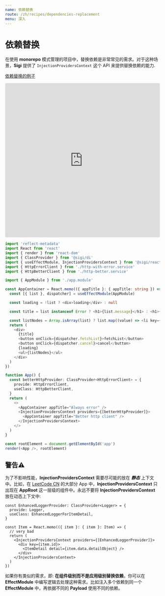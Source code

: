 ```yaml
---
name: 依赖替换
route: /zh/recipes/dependencies-replacement
menu: 深入
---
```


# 依赖替换
在使用 **monorepo** 模式管理的项目中，替换依赖是非常常见的需求。对于这种场景，**Sigi** 提供了 `InjectionProvidersContext` 这个 API 来提供替换依赖的能力.

[依赖替换的例子](https://codesandbox.io/s/sigi-recipes-dependencies-replacement-tktun)

<iframe
  src="https://codesandbox.io/embed/sigi-recipes-dependencies-replacement-tktun?expanddevtools=1&fontsize=14&hidenavigation=1&module=%2Fsrc%2Findex.tsx&theme=dark"
  style="width:100%; height:500px; border:0; border-radius: 4px; overflow:hidden;"
  title="sigi-recipes-dependencies-replacement"
  allow="geolocation; microphone; camera; midi; vr; accelerometer; gyroscope; payment; ambient-light-sensor; encrypted-media; usb"
  sandbox="allow-modals allow-forms allow-popups allow-scripts allow-same-origin"
></iframe>

```ts
import 'reflect-metadata'
import React from 'react'
import { render } from 'react-dom'
import { ClassProvider } from '@sigi/di'
import { useEffectModule, InjectionProvidersContext } from '@sigi/react'
import { HttpErrorClient } from './http-with-error.service'
import { HttpBetterClient } from './http-better.service'

import { AppModule } from './app.module'

const AppContainer = React.memo(({ appTitle }: { appTitle: string }) => {
  const [{ list }, dispatcher] = useEffectModule(AppModule)

  const loading = !list ? <div>loading</div> : null

  const title = list instanceof Error ? <h1>{list.message}</h1> : <h1>{appTitle}</h1>

  const listNodes = Array.isArray(list) ? list.map((value) => <li key={value}>{value}</li>) : null
  return (
    <div>
      {title}
      <button onClick={dispatcher.fetchList}>fetchList</button>
      <button onClick={dispatcher.cancel}>cancel</button>
      {loading}
      <ul>{listNodes}</ul>
    </div>
  )
})

function App() {
  const betterHttpProvider: ClassProvider<HttpErrorClient> = {
    provide: HttpErrorClient,
    useClass: HttpBetterClient,
  }
  return (
    <>
      <AppContainer appTitle="Always error" />
      <InjectionProvidersContext providers={[betterHttpProvider]}>
        <AppContainer appTitle="Better http client" />
      </InjectionProvidersContext>
    </>
  )
}

const rootElement = document.getElementById('app')
render(<App />, rootElement)
```

## 警告⚠️
为了不影响性能，**InjectionProvidersContext** 需要尽可能的放在 ***静态*** 上下文中。比如，在 [LeetCode CN](https://leetcode-cn.com/circle) 的大部分 App 中，**InjectionProvidersContext** 只出现在 **AppRoot** 这一层级的组件中。永远不要将 **InjectionProvidersContext** 放在动态上下文中:

```tsx
const EnhancedLoggerProvider: ClassProvider<Logger> = {
  provide: Logger,
  useClass: EnhancedLoggerForItemDetail,
}

const Item = React.memo(({ item }: { item }: Item) => {
  // very bad
  return (
    <InjectionProvidersContext providers={[EnhancedLoggerProvider]}>
      <div key={item.id}>
        <ItemDetail detail={item.data.detailObject} />
      </div>
    </InjectionProvidersContext>
  )
})
```

如果你有类似的需求，即: **在组件级别而不是应用级别替换依赖**，你可以在 **EffectModule** 中编写逻辑去处理这种需求。比如注入多个依赖到同一个 **EffectModule** 中，再依据不同的 **Payload** 使用不同的依赖。
